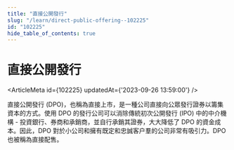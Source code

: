 ```yaml
---
title: "直接公開發行"
slug: "/learn/direct-public-offering--102225"
id: "102225"
hide_table_of_contents: true
---
```



# 直接公開發行

<ArticleMeta id={102225} updatedAt={'2023-09-26 13:59:00'} />
<div className='border-solid border-b border-t-0 my-4 border-[var(--ifm-color-gray-300)]' />

直接公開發行 (DPO)，也稱為直接上市，是一種公司直接向公眾發行證券以籌集資本的方式。使用 DPO 的發行公司可以消除傳統初次公開發行 (IPO) 中的中介機構 - 投資銀行、券商和承銷商，並自行承銷其證券，大大降低了 DPO 的資金成本。因此，DPO 對於小公司和擁有既定和忠誠客户羣的公司非常有吸引力。DPO 也被稱為直接配售。
